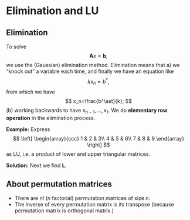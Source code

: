 # Elimination and LU

## Elimination

To solve
$$
{\boldsymbol Ax}={\boldsymbol b},
$$
we use the (Gaussian) elimination method.
Elimination means that a) we "knock out" a variable each time, and finally we have an equation like
$$
kx_n=b^\ast,
$$
from which we have
$$
x_n=\frac{b^\ast}{k};
$$
(b) working backwards to have $x_{n-1},\ldots, x_1$. We do **elementary row operation** in the elimination process.

**Example:** Express 
$$
\left[
\begin{array}{ccc}
1 & 2 & 3\\
4 & 5 & 6\\
7 & 8 & 9
\end{array}
\right]
$$
as LU, i.e. a product of lower and upper triangular matrices.

**Solution:**
\begin{align}
&\left[
\begin{array}{ccc|ccc}
1 & 2 & 3 &  1 & 0 & 0\\
4 & 5 & 6 &  0 & 1 & 0\\
7 & 8 & 9 &  0 & 0 & 1
\end{array}
\right]\\
\longrightarrow & \left[
\begin{array}{crr|rcc}
1 & 2 & 3 &  1 & 0 & 0\\
0 & -3 & -6 &  -4 & 1 & 0\\
0 & -6 & -12 &  -7 & 0 & 1
\end{array}
\right]\\
\longrightarrow & \left[
\begin{array}{crr|rrc}
1 & 2 & 3 &  1 & 0 & 0\\
0 & -3 & -6 &  -4 & 1 & 0\\
0 & 0 & 0 &  1 & -2 & 1
\end{array}
\right]=\left[{\boldsymbol U} | {\boldsymbol L}^{-1}\right].
\end{align}
Next we find ${\boldsymbol L}$.
\begin{align}
&\left[
\begin{array}{rrc|ccc}
1 & 0 & 0 &  1 & 0 & 0\\
-4 & 1 & 0 &  0 & 1 & 0\\
1 & -2 & 1 &  0 & 0 & 1
\end{array}
\right]\\
\longrightarrow & \left[
\begin{array}{crc|rcc}
1 & 0 & 0 &  1 & 0 & 0\\
0 & 1 & 0 &  4 & 1 & 0\\
0 & -2 & 1 &  -1 & 0 & 1
\end{array}
\right]\\
\longrightarrow & \left[
\begin{array}{ccc|rrc}
1 & 0 & 0 &  1 & 0 & 0\\
0 & 1 & 0 &  4 & 1 & 0\\
0 & 0 & 1 &  7 & 2 & 1
\end{array}
\right]=\left[{\boldsymbol I} | {\boldsymbol L}\right].
\end{align}

## About permutation matrices

- There are $n!$ ($n$ factorial) permutation matrices of size $n$.
- The inverse of every permutation matrix is its transpose (because permutation matrix is orthogonal matrix.)